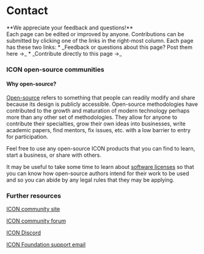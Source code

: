 
# Contact

<Callout type="info" emoji="🙏">
    **We appreciate your feedback and questions!** 
    <div className='flex flex-col justify-start space-y-1'>
    Each page can be edited or improved by anyone. Contributions can be submitted by clicking one of the links in the right-most column. Each page has these two links:
        * _Feedback or questions about this page? Post them here →_
        * _Contribute directly to this page →_
    </div>
</Callout>

### ICON open-source communities

#### Why open-source?

[Open-source](https://opensource.com/resources/what-open-source) refers to something that people can readily modify and share because its design is publicly accessible. Open-source methodologies have contributed to the growth and maturation of modern technology perhaps more than any other set of methodologies. They allow for anyone to contribute their specialties, grow their own ideas into businesses, write academic papers, find mentors, fix issues, etc. with a low barrier to entry for participation.

Feel free to use any open-source ICON products that you can find to learn, start a business, or share with others.

It may be useful to take some time to learn about [software licenses](https://en.wikipedia.org/wiki/Software\_license) so that you can know how open-source authors intend for their work to be used and so you can abide by any legal rules that they may be applying.

### Further resources

[ICON community site](https://icon.community/)

[ICON community forum](https://forum.icon.community/)

[ICON Discord](https://discord.com/invite/7a75Hf3cFm)

[ICON Foundation support email](mailto:hello@icon.foundation)
